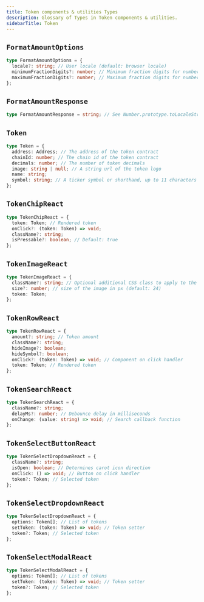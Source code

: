```yaml
---
title: Token components & utilities Types
description: Glossary of Types in Token components & utilities.
sidebarTitle: Token
---
```


## `FormatAmountOptions`

```ts
type FormatAmountOptions = {
  locale?: string; // User locale (default: browser locale)
  minimumFractionDigits?: number; // Minimum fraction digits for number decimals (default: 0)
  maximumFractionDigits?: number; // Maximum fraction digits for number decimals (default: 0)
};
```

## `FormatAmountResponse`

```ts
type FormatAmountResponse = string; // See Number.prototype.toLocaleString for more info
```

## `Token`

```ts
type Token = {
  address: Address; // The address of the token contract
  chainId: number; // The chain id of the token contract
  decimals: number; // The number of token decimals
  image: string | null; // A string url of the token logo
  name: string;
  symbol: string; // A ticker symbol or shorthand, up to 11 characters
};
```

## `TokenChipReact`

```ts
type TokenChipReact = {
  token: Token; // Rendered token
  onClick?: (token: Token) => void;
  className?: string;
  isPressable?: boolean; // Default: true
};
```

## `TokenImageReact`

```ts
type TokenImageReact = {
  className?: string; // Optional additional CSS class to apply to the component
  size?: number; // size of the image in px (default: 24)
  token: Token;
};
```

## `TokenRowReact`

```ts
type TokenRowReact = {
  amount?: string; // Token amount
  className?: string;
  hideImage?: boolean;
  hideSymbol?: boolean;
  onClick?: (token: Token) => void; // Component on click handler
  token: Token; // Rendered token
};
```

## `TokenSearchReact`

```ts
type TokenSearchReact = {
  className?: string;
  delayMs?: number; // Debounce delay in milliseconds
  onChange: (value: string) => void; // Search callback function
};
```

## `TokenSelectButtonReact`

```ts
type TokenSelectDropdownReact = {
  className?: string;
  isOpen: boolean; // Determines carot icon direction
  onClick: () => void; // Button on click handler
  token?: Token; // Selected token
};
```

## `TokenSelectDropdownReact`

```ts
type TokenSelectDropdownReact = {
  options: Token[]; // List of tokens
  setToken: (token: Token) => void; // Token setter
  token?: Token; // Selected token
};
```

## `TokenSelectModalReact`

```ts
type TokenSelectModalReact = {
  options: Token[]; // List of tokens
  setToken: (token: Token) => void; // Token setter
  token?: Token; // Selected token
};
```
